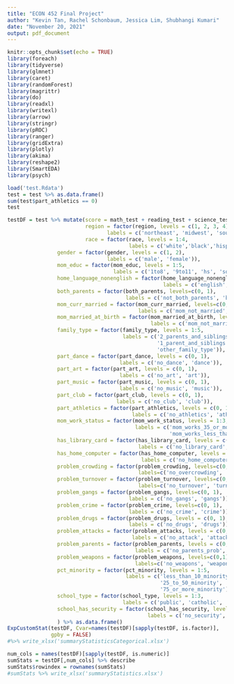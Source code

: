 ```yaml
---
title: "ECON 452 Final Project"
author: "Kevin Tan, Rachel Schonbaum, Jessica Lim, Shubhangi Kumari"
date: "November 20, 2021"
output: pdf_document
---
```


```r
knitr::opts_chunk$set(echo = TRUE)
library(foreach)
library(tidyverse)
library(glmnet)
library(caret)
library(randomForest)
library(magrittr)
library(do)
library(readxl)
library(writexl)
library(arrow)
library(stringr)
library(pROC)
library(ranger)
library(gridExtra)
library(plotly)
library(akima)
library(reshape2)
library(SmartEDA)
library(psych)
```


```r
load('test.Rdata')
test = test %>% as.data.frame()
sum(test$part_athletics == 0)
test
```

```r
testDF = test %>% mutate(score = math_test + reading_test + science_test,
                         region = factor(region, levels = c(1, 2, 3, 4), 
                                labels = c('northeast', 'midwest', 'south', 'west')), 
                         race = factor(race, levels = 1:4,
                                       labels = c('white','black','hispanic', 'other')),
                gender = factor(gender, levels = c(1, 2), 
                                labels = c('male', 'female')),
                mom_educ = factor(mom_educ, levels = 1:5, 
                                  labels = c('1to8', '9to11', 'hs', 'some_college', 'college_grad')),
                home_language_nonenglish = factor(home_language_nonenglish, levels=c(0, 1),
                                                  labels = c('english', 'nonenglish')),
                both_parents = factor(both_parents, levels=c(0, 1),
                                      labels = c('not_both_parents', 'both_parents')),
                mom_curr_married = factor(mom_curr_married, levels=c(0, 1),
                                          labels = c('mom_not_married', 'mom_married')),
                mom_married_at_birth = factor(mom_married_at_birth, levels = c(0, 1),
                                              labels = c('mom_not_married_at_birth', 'mom_married_at_birth')),
                family_type = factor(family_type, levels = 1:5,
                                     labels = c('2_parents_and_siblings', '2_parents_no_siblings', 
                                                '1_parent_and_siblings', '1_parent_no_siblings',
                                                'other_family_type')),
                part_dance = factor(part_dance, levels = c(0, 1),
                                    labels = c('no_dance', 'dance')),
                part_art = factor(part_art, levels = c(0, 1),
                                    labels = c('no_art', 'art')),
                part_music = factor(part_music, levels = c(0, 1),
                                    labels = c('no_music', 'music')),
                part_club = factor(part_club, levels = c(0, 1),
                                   labels = c('no_club', 'club')),
                part_athletics = factor(part_athletics, levels = c(0, 1),
                                        labels = c('no_athletics', 'athletics')),
                mom_work_status = factor(mom_work_status, levels = 1:3,
                                         labels = c('mom_works_35_or_more', 
                                                    'mom_works_less_than_35', 'mom_no_work')),
                has_library_card = factor(has_library_card, levels = c(0, 1),
                                          labels = c('no_library_card', 'library_card')),
                has_home_computer = factor(has_home_computer, levels = c(0, 1),
                                           labels = c('no_home_computer', 'home_computer')),
                problem_crowding = factor(problem_crowding, levels=c(0,1),
                                          labels=c('no_overcrowding', 'overcrowding')),
                problem_turnover = factor(problem_turnover, levels=c(0,1),
                                          labels=c('no_turnover', 'turnover')),
                problem_gangs = factor(problem_gangs, levels=c(0, 1),
                                       labels = c('no_gangs', 'gangs')),
                problem_crime = factor(problem_crime, levels=c(0, 1),
                                       labels = c('no_crime', 'crime')),
                problem_drugs = factor(problem_drugs, levels = c(0, 1),
                                       labels = c('no_drugs', 'drugs')),
                problem_attacks = factor(problem_attacks, levels = c(0, 1),
                                        labels = c('no_attack', 'attack')),
                problem_parents = factor(problem_parents, levels = c(0, 1),
                                         labels = c('no_parents_prob', 'parents_prob')),
                problem_weapons = factor(problem_weapons, levels=c(0,1),
                                         labels=c('no_weapons', 'weapons')),
                pct_minority = factor(pct_minority, levels = 1:5,
                                      labels = c('less_than_10_minority', '10_to_25_minority',
                                                 '25_to_50_minority', '50_to_75_minority',
                                                 '75_or_more_minority')),
                school_type = factor(school_type, levels = 1:3,
                                     labels = c('public', 'catholic', 'other_private')),
                school_has_security = factor(school_has_security, levels = c(0, 1),
                                             labels = c('no_security', 'security'))
                ) %>% as.data.frame()
ExpCustomStat(testDF, Cvar=names(testDF)[sapply(testDF, is.factor)], 
              gpby = FALSE)
#%>% write_xlsx('summaryStatisticsCategorical.xlsx')
```

```r
num_cols = names(testDF)[sapply(testDF, is.numeric)]
sumStats = testDF[,num_cols] %>% describe
sumStats$rowindex = rownames(sumStats)
#sumStats %>% write_xlsx('summaryStatistics.xlsx')



```


